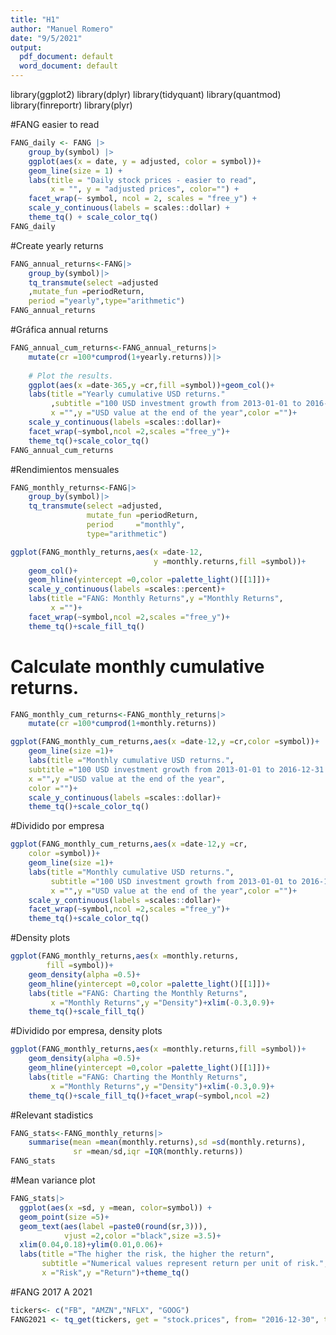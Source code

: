 ```yaml
---
title: "H1"
author: "Manuel Romero"
date: "9/5/2021"
output:
  pdf_document: default
  word_document: default
---
```


library(ggplot2)
library(dplyr)
library(tidyquant)
library(quantmod)
library(finreportr)
library(plyr)



#FANG easier to read
```r

FANG_daily <- FANG |>
    group_by(symbol) |>
    ggplot(aes(x = date, y = adjusted, color = symbol))+
    geom_line(size = 1) +
    labs(title = "Daily stock prices - easier to read", 
         x = "", y = "adjusted prices", color="") +
    facet_wrap(~ symbol, ncol = 2, scales = "free_y") +
    scale_y_continuous(labels = scales::dollar) +
    theme_tq() + scale_color_tq()
FANG_daily
```

#Create yearly returns
```r
FANG_annual_returns<-FANG|>
    group_by(symbol)|>
    tq_transmute(select =adjusted
    ,mutate_fun =periodReturn,
    period ="yearly",type="arithmetic")
FANG_annual_returns
```
#Gráfica annual returns
```r
FANG_annual_cum_returns<-FANG_annual_returns|>
    mutate(cr =100*cumprod(1+yearly.returns))|>
    
    # Plot the results.
    ggplot(aes(x =date-365,y =cr,fill =symbol))+geom_col()+
    labs(title ="Yearly cumulative USD returns."
         ,subtitle ="100 USD investment growth from 2013-01-01 to 2016-12-31.",
         x ="",y ="USD value at the end of the year",color ="")+
    scale_y_continuous(labels =scales::dollar)+
    facet_wrap(~symbol,ncol =2,scales ="free_y")+
    theme_tq()+scale_color_tq()
FANG_annual_cum_returns
```

#Rendimientos mensuales
```r
FANG_monthly_returns<-FANG|>
    group_by(symbol)|>
    tq_transmute(select =adjusted,
                 mutate_fun =periodReturn,
                 period     ="monthly",
                 type="arithmetic")

ggplot(FANG_monthly_returns,aes(x =date-12,
                                y =monthly.returns,fill =symbol))+
    geom_col()+
    geom_hline(yintercept =0,color =palette_light()[[1]])+
    scale_y_continuous(labels =scales::percent)+
    labs(title ="FANG: Monthly Returns",y ="Monthly Returns",
         x ="")+
    facet_wrap(~symbol,ncol =2,scales ="free_y")+
    theme_tq()+scale_fill_tq()
```

# Calculate monthly cumulative returns.
```r
FANG_monthly_cum_returns<-FANG_monthly_returns|>
    mutate(cr =100*cumprod(1+monthly.returns))

ggplot(FANG_monthly_cum_returns,aes(x =date-12,y =cr,color =symbol))+
    geom_line(size =1)+
    labs(title ="Monthly cumulative USD returns.",
    subtitle ="100 USD investment growth from 2013-01-01 to 2016-12-31.",
    x ="",y ="USD value at the end of the year",
    color ="")+
    scale_y_continuous(labels =scales::dollar)+
    theme_tq()+scale_color_tq()
```
#Dividido por empresa
```r
ggplot(FANG_monthly_cum_returns,aes(x =date-12,y =cr,
    color =symbol))+
    geom_line(size =1)+
    labs(title ="Monthly cumulative USD returns.",
         subtitle ="100 USD investment growth from 2013-01-01 to 2016-12-31.",
         x ="",y ="USD value at the end of the year",color ="")+
    scale_y_continuous(labels =scales::dollar)+
    facet_wrap(~symbol,ncol =2,scales ="free_y")+
    theme_tq()+scale_color_tq()
```
#Density plots
```r
ggplot(FANG_monthly_returns,aes(x =monthly.returns,
        fill =symbol))+
    geom_density(alpha =0.5)+
    geom_hline(yintercept =0,color =palette_light()[[1]])+
    labs(title ="FANG: Charting the Monthly Returns",
         x ="Monthly Returns",y ="Density")+xlim(-0.3,0.9)+
    theme_tq()+scale_fill_tq()
```
#Dividido por empresa, density plots
```r
ggplot(FANG_monthly_returns,aes(x =monthly.returns,fill =symbol))+
    geom_density(alpha =0.5)+
    geom_hline(yintercept =0,color =palette_light()[[1]])+
    labs(title ="FANG: Charting the Monthly Returns",
         x ="Monthly Returns",y ="Density")+xlim(-0.3,0.9)+
    theme_tq()+scale_fill_tq()+facet_wrap(~symbol,ncol =2)
```

#Relevant stadistics
```r
FANG_stats<-FANG_monthly_returns|>
    summarise(mean =mean(monthly.returns),sd =sd(monthly.returns),
              sr =mean/sd,iqr =IQR(monthly.returns))
FANG_stats
```

#Mean variance plot
```r
FANG_stats|>
  ggplot(aes(x =sd, y =mean, color=symbol)) +
  geom_point(size =5)+
  geom_text(aes(label =paste0(round(sr,3))),
            vjust =2,color ="black",size =3.5)+
  xlim(0.04,0.18)+ylim(0.01,0.06)+
  labs(title ="The higher the risk, the higher the return",
       subtitle ="Numerical values represent return per unit of risk.",
       x ="Risk",y ="Return")+theme_tq()

```

#FANG 2017 A 2021
```r
tickers<- c("FB", "AMZN","NFLX", "GOOG")
FANG2021 <- tq_get(tickers, get = "stock.prices", from= "2016-12-30", to = "2021-07-31")
```




